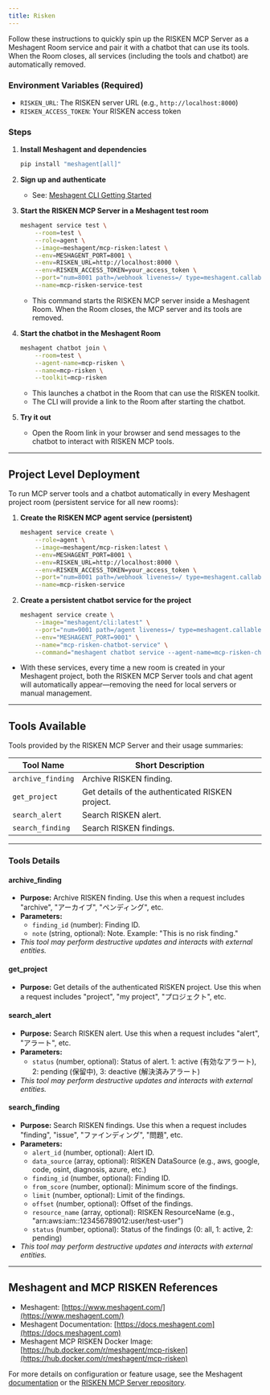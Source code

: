 ```yaml
---
title: Risken
---
```



Follow these instructions to quickly spin up the RISKEN MCP Server as a Meshagent Room service and pair it with a chatbot that can use its tools. When the Room closes, all services (including the tools and chatbot) are automatically removed.

### Environment Variables (Required)

- `RISKEN_URL`: The RISKEN server URL (e.g., `http://localhost:8000`)
- `RISKEN_ACCESS_TOKEN`: Your RISKEN access token

### Steps

1. **Install Meshagent and dependencies**

   ```bash
   pip install "meshagent[all]"
   ```

2. **Sign up and authenticate**
   - See: [Meshagent CLI Getting Started](https://docs.meshagent.com/cli/getting_started)

3. **Start the RISKEN MCP Server in a Meshagent test room**

   ```bash
   meshagent service test \
       --room=test \
       --role=agent \
       --image=meshagent/mcp-risken:latest \
       --env=MESHAGENT_PORT=8001 \
       --env=RISKEN_URL=http://localhost:8000 \
       --env=RISKEN_ACCESS_TOKEN=your_access_token \
       --port="num=8001 path=/webhook liveness=/ type=meshagent.callable" \
       --name=mcp-risken-service-test
   ```

   - This command starts the RISKEN MCP server inside a Meshagent Room. When the Room closes, the MCP server and its tools are removed.

4. **Start the chatbot in the Meshagent Room**

   ```bash
   meshagent chatbot join \
       --room=test \
       --agent-name=mcp-risken \
       --name=mcp-risken \
       --toolkit=mcp-risken
   ```

   - This launches a chatbot in the Room that can use the RISKEN toolkit.
   - The CLI will provide a link to the Room after starting the chatbot.

5. **Try it out**
   - Open the Room link in your browser and send messages to the chatbot to interact with RISKEN MCP tools.

---

## Project Level Deployment

To run MCP server tools and a chatbot automatically in every Meshagent project room (persistent service for all new rooms):

1. **Create the RISKEN MCP agent service (persistent)**

   ```bash
   meshagent service create \
       --role=agent \
       --image=meshagent/mcp-risken:latest \
       --env=MESHAGENT_PORT=8001 \
       --env=RISKEN_URL=http://localhost:8000 \
       --env=RISKEN_ACCESS_TOKEN=your_access_token \
       --port="num=8001 path=/webhook liveness=/ type=meshagent.callable" \
       --name=mcp-risken-service
   ```

2. **Create a persistent chatbot service for the project**

   ```bash
   meshagent service create \
       --image="meshagent/cli:latest" \
       --port="num=9001 path=/agent liveness=/ type=meshagent.callable participant_name=mcp-risken-chatbot" \
       --env="MESHAGENT_PORT=9001" \
       --name="mcp-risken-chatbot-service" \
       --command="meshagent chatbot service --agent-name=mcp-risken-chatbot --toolkit=mcp-risken"
   ```

- With these services, every time a new room is created in your Meshagent project, both the RISKEN MCP Server tools and chat agent will automatically appear—removing the need for local servers or manual management.

---

## Tools Available

Tools provided by the RISKEN MCP Server and their usage summaries:

| Tool Name         | Short Description                      |
|-------------------|----------------------------------------|
| `archive_finding` | Archive RISKEN finding.                |
| `get_project`     | Get details of the authenticated RISKEN project. |
| `search_alert`    | Search RISKEN alert.                   |
| `search_finding`  | Search RISKEN findings.                |

---

### Tools Details

#### **archive_finding**
- **Purpose:** Archive RISKEN finding. Use this when a request includes "archive", "アーカイブ", "ペンディング", etc.
- **Parameters:**
  - `finding_id` (number): Finding ID.
  - `note` (string, optional): Note. Example: "This is no risk finding."
- *This tool may perform destructive updates and interacts with external entities.*

#### **get_project**
- **Purpose:** Get details of the authenticated RISKEN project. Use this when a request includes "project", "my project", "プロジェクト", etc.

#### **search_alert**
- **Purpose:** Search RISKEN alert. Use this when a request includes "alert", "アラート", etc.
- **Parameters:**
  - `status` (number, optional): Status of alert. 1: active (有効なアラート), 2: pending (保留中), 3: deactive (解決済みアラート)
- *This tool may perform destructive updates and interacts with external entities.*

#### **search_finding**
- **Purpose:** Search RISKEN findings. Use this when a request includes "finding", "issue", "ファインディング", "問題", etc.
- **Parameters:**
  - `alert_id` (number, optional): Alert ID.
  - `data_source` (array, optional): RISKEN DataSource (e.g., aws, google, code, osint, diagnosis, azure, etc.)
  - `finding_id` (number, optional): Finding ID.
  - `from_score` (number, optional): Minimum score of the findings.
  - `limit` (number, optional): Limit of the findings.
  - `offset` (number, optional): Offset of the findings.
  - `resource_name` (array, optional): RISKEN ResourceName (e.g., "arn:aws:iam::123456789012:user/test-user")
  - `status` (number, optional): Status of the findings (0: all, 1: active, 2: pending)
- *This tool may perform destructive updates and interacts with external entities.*

---

## Meshagent and MCP RISKEN References

- Meshagent: [https://www.meshagent.com/](https://www.meshagent.com/)
- Meshagent Documentation: [https://docs.meshagent.com](https://docs.meshagent.com)
- Meshagent MCP RISKEN Docker Image: [https://hub.docker.com/r/meshagent/mcp-risken](https://hub.docker.com/r/meshagent/mcp-risken)

For more details on configuration or feature usage, see the Meshagent [documentation](https://docs.meshagent.com/) or the [RISKEN MCP Server repository](https://github.com/ca-risken/risken-mcp-server).